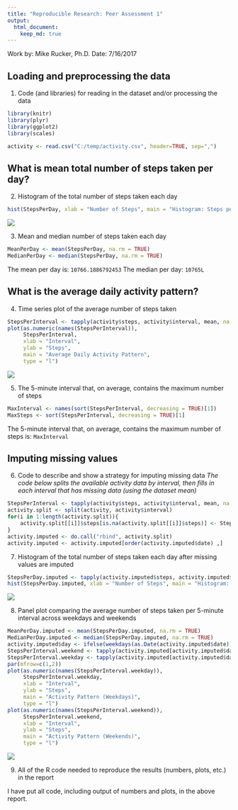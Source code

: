 ```yaml
---
title: "Reproducible Research: Peer Assessment 1"
output: 
  html_document:
    keep_md: true
---
```


Work by: Mike Rucker, Ph.D.
Date: 7/16/2017

## Loading and preprocessing the data

1. Code (and libraries) for reading in the dataset and/or processing the data

```r
library(knitr)
library(plyr)
library(ggplot2)
library(scales)

activity <- read.csv("C:/temp/activity.csv", header=TRUE, sep=",")
```

## What is mean total number of steps taken per day?

2. Histogram of the total number of steps taken each day

```r
hist(StepsPerDay, xlab = "Number of Steps", main = "Histogram: Steps per Day")
```

![](C:/figure/hist-steps-per-day.png)

3. Mean and median number of steps taken each day

```r
MeanPerDay <- mean(StepsPerDay, na.rm = TRUE)
MedianPerDay <- median(StepsPerDay, na.rm = TRUE)
```

The mean per day is: `10766.1886792453`
The median per day: `10765L` 

## What is the average daily activity pattern?

4. Time series plot of the average number of steps taken

```r
StepsPerInterval <- tapply(activity$steps, activity$interval, mean, na.rm = TRUE)
plot(as.numeric(names(StepsPerInterval)), 
     StepsPerInterval, 
     xlab = "Interval", 
     ylab = "Steps", 
     main = "Average Daily Activity Pattern", 
     type = "l")
```

![](C:/figure/average-daily-activty-pattern.png)

5. The 5-minute interval that, on average, contains the maximum number of steps

```r
MaxInterval <- names(sort(StepsPerInterval, decreasing = TRUE)[1])
MaxSteps <- sort(StepsPerInterval, decreasing = TRUE)[1]
```

The 5-minute interval that, on average, contains the maximum number of steps is: `MaxInterval`

## Imputing missing values

6. Code to describe and show a strategy for imputing missing data
*The code below splits the available activity data by interval, then fills in each interval that has missing data (using the dataset mean)*

```r
StepsPerInterval <- tapply(activity$steps, activity$interval, mean, na.rm = TRUE)
activity.split <- split(activity, activity$interval)
for(i in 1:length(activity.split)){
    activity.split[[i]]$steps[is.na(activity.split[[i]]$steps)] <- StepsPerInterval[i]
}
activity.imputed <- do.call("rbind", activity.split)
activity.imputed <- activity.imputed[order(activity.imputed$date) ,]
```

7. Histogram of the total number of steps taken each day after missing values are imputed

```r
StepsPerDay.imputed <- tapply(activity.imputed$steps, activity.imputed$date, sum)
hist(StepsPerDay.imputed, xlab = "Number of Steps", main = "Histogram: Steps per Day (Imputed data)")
```

![](C:/figure/steps-per-day_imputed-data.png)

8. Panel plot comparing the average number of steps taken per 5-minute interval across weekdays and weekends

```r
MeanPerDay.imputed <- mean(StepsPerDay.imputed, na.rm = TRUE)
MedianPerDay.imputed <- median(StepsPerDay.imputed, na.rm = TRUE)
activity.imputed$day <- ifelse(weekdays(as.Date(activity.imputed$date)) == "Saturday" | weekdays(as.Date(activity.imputed$date)) == "Sunday", "weekend", "weekday")
StepsPerInterval.weekend <- tapply(activity.imputed[activity.imputed$day == "weekend" ,]$steps, activity.imputed[activity.imputed$day == "weekend" ,]$interval, mean, na.rm = TRUE)
StepsPerInterval.weekday <- tapply(activity.imputed[activity.imputed$day == "weekday" ,]$steps, activity.imputed[activity.imputed$day == "weekday" ,]$interval, mean, na.rm = TRUE)
par(mfrow=c(1,2))
plot(as.numeric(names(StepsPerInterval.weekday)), 
     StepsPerInterval.weekday, 
     xlab = "Interval", 
     ylab = "Steps", 
     main = "Activity Pattern (Weekdays)", 
     type = "l")
plot(as.numeric(names(StepsPerInterval.weekend)), 
     StepsPerInterval.weekend, 
     xlab = "Interval", 
     ylab = "Steps", 
     main = "Activity Pattern (Weekends)", 
     type = "l")
```
![](C:/figure/panel-plot.png)

9. All of the R code needed to reproduce the results (numbers, plots, etc.) in the report

I have put all code, including output of numbers and plots, in the above report.